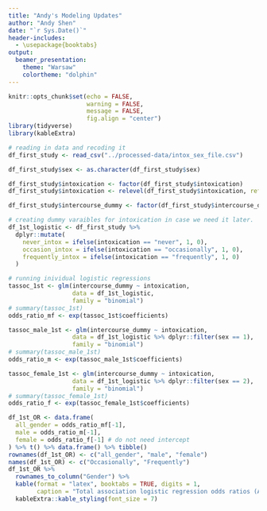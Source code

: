 ```yaml
---
title: "Andy's Modeling Updates"
author: "Andy Shen"
date: "`r Sys.Date()`"
header-includes:
  - \usepackage{booktabs}
output: 
  beamer_presentation:
    theme: "Warsaw"
    colortheme: "dolphin"
---
```


```r
knitr::opts_chunk$set(echo = FALSE,
                      warning = FALSE,
                      message = FALSE,
                      fig.align = "center")
library(tidyverse)
library(kableExtra)
```

```r
# reading in data and recoding it
df_first_study <- read_csv("../processed-data/intox_sex_file.csv")

df_first_study$sex <- as.character(df_first_study$sex)

df_first_study$intoxication <- factor(df_first_study$intoxication)
df_first_study$intoxication <- relevel(df_first_study$intoxication, ref = "never")

df_first_study$intercourse_dummy <- factor(df_first_study$intercourse_dummy)

# creating dummy varaibles for intoxication in case we need it later.
df_1st_logistic <- df_first_study %>% 
  dplyr::mutate(
    never_intox = ifelse(intoxication == "never", 1, 0),
    occasion_intox = ifelse(intoxication == "occasionally", 1, 0),
    frequently_intox = ifelse(intoxication == "frequently", 1, 0)
  )
```


```r
# running inividual logistic regressions
tassoc_1st <- glm(intercourse_dummy ~ intoxication, 
                  data = df_1st_logistic, 
                  family = "binomial")
# summary(tassoc_1st)
odds_ratio_mf <- exp(tassoc_1st$coefficients)

tassoc_male_1st <- glm(intercourse_dummy ~ intoxication, 
                  data = df_1st_logistic %>% dplyr::filter(sex == 1), 
                  family = "binomial")
# summary(tassoc_male_1st)
odds_ratio_m <- exp(tassoc_male_1st$coefficients)

tassoc_female_1st <- glm(intercourse_dummy ~ intoxication, 
                  data = df_1st_logistic %>% dplyr::filter(sex == 2), 
                  family = "binomial")
# summary(tassoc_female_1st)
odds_ratio_f <- exp(tassoc_female_1st$coefficients)
```


```r
df_1st_OR <- data.frame(
  all_gender = odds_ratio_mf[-1],
  male = odds_ratio_m[-1],
  female = odds_ratio_f[-1] # do not need intercept
) %>% t() %>% data.frame() %>% tibble()
rownames(df_1st_OR) <- c("all_gender", "male", "female")
names(df_1st_OR) <- c("Occasionally", "Frequently")
df_1st_OR %>% 
  rownames_to_column("Gender") %>% 
  kable(format = "latex", booktabs = TRUE, digits = 1,
        caption = "Total association logistic regression odds ratios (Andy).") %>% 
  kableExtra::kable_styling(font_size = 7) 
```



